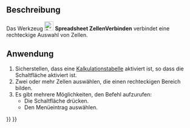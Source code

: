 <languages/>

{{Docnav/de
|[[Spreadsheet_Export/de|Exportieren]]
|[[Spreadsheet_SplitCell/de|ZelleTeilen]]
|[[Spreadsheet_Workbench/de|Spreadsheet]]
|IconL=Spreadsheet_Export.svg
|IconR=Spreadsheet_SplitCell.svg
|IconC=Workbench_Spreadsheet.svg
}}

{{GuiCommand/de
|Name=Spreadsheet MergeCells
|Name/de=Spreadsheet ZellenVerbinden
|MenuLocation=Kalkulationstabelle → Zellen verbinden
|Workbenches=[[Spreadsheet_Workbench/de|Tabellenkalkulation]]
|Version=0.17
}}

<span id="Description"></span>
==Beschreibung==

Das Werkzeug [[File:Spreadsheet_MergeCells.svg|24px]] '''Spreadsheet ZellenVerbinden''' verbindet eine rechteckige Auswahl von Zellen.

<span id="Usage"></span>
==Anwendung==

# Sicherstellen, dass eine [[Spreadsheet_CreateSheet/de|Kalkulationstabelle]] aktiviert ist, so dass die Schaltfläche aktiviert ist.
# Zwei oder mehr Zellen auswählen, die einen rechteckigen Bereich bilden.
# Es gibt mehrere Möglichkeiten, den Befehl aufzurufen:
#* Die Schaltfläche {{Button|[[File:Spreadsheet_MergeCells.svg|16px]] [[Spreadsheet_MergeCells/de|Zellen verbinden]]}} drücken.
#* Den Menüeintrag {{MenuCommand|Kalkulationstabelle → [[File:Spreadsheet_MergeCells.svg|16px]] Zellen verbinden}} auswählen.


{{Docnav/de
|[[Spreadsheet_Export/de|Exportieren]]
|[[Spreadsheet_SplitCell/de|ZelleTeilen]]
|[[Spreadsheet_Workbench/de|Spreadsheet]]
|IconL=Spreadsheet_Export.svg
|IconR=Spreadsheet_SplitCell.svg
|IconC=Workbench_Spreadsheet.svg
}}

{{Spreadsheet_Tools_navi{{#translation:}}}}
{{Userdocnavi{{#translation:}}}}